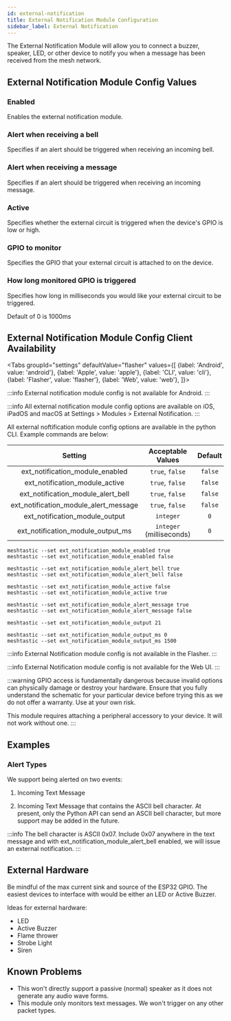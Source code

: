 ```yaml
---
id: external-notification
title: External Notification Module Configuration
sidebar_label: External Notification
---
```



The External Notification Module will allow you to connect a buzzer, speaker, LED, or other device to notify you when a message has been received from the mesh network.



 ## External Notification Module Config Values

### Enabled

Enables the external notification module.

### Alert when receiving a bell

Specifies if an alert should be triggered when receiving an incoming bell.

### Alert when receiving a message

Specifies if an alert should be triggered when receiving an incoming message.

### Active

Specifies whether the external circuit is triggered when the device's GPIO is low or high.

### GPIO to monitor

Specifies the GPIO that your external circuit is attached to on the device.

### How long monitored GPIO is triggered

Specifies how long in milliseconds you would like your external circuit to be triggered.

Default of 0 is 1000ms

## External Notification Module Config Client Availability

<Tabs
groupId="settings"
defaultValue="flasher"
values={[
{label: 'Android', value: 'android'},
{label: 'Apple', value: 'apple'},
{label: 'CLI', value: 'cli'},
{label: 'Flasher', value: 'flasher'},
{label: 'Web', value: 'web'},
]}>
<TabItem value="android">

:::info
External notification module config is not available for Android.
:::

</TabItem>
<TabItem value="apple">

:::info
All external notification module config options are available on iOS, iPadOS and macOS at Settings > Modules > External Notification.
:::

</TabItem>
<TabItem value="cli">

All external noftification module config options are available in the python CLI. Example commands are below:

|                Setting                |    Acceptable Values     | Default |
| :-----------------------------------: | :----------------------: | :-----: |
|    ext_notification_module_enabled    |     `true`, `false`      | `false` |
|    ext_notification_module_active     |     `true`, `false`      | `false` |
|  ext_notification_module_alert_bell   |     `true`, `false`      | `false` |
| ext_notification_module_alert_message |     `true`, `false`      | `false` |
|    ext_notification_module_output     |        `integer`         |   `0`   |
|   ext_notification_module_output_ms   | `integer` (milliseconds) |   `0`   |

```shell title="Enable/Disable External Notification Module"
meshtastic --set ext_notification_module_enabled true
meshtastic --set ext_notification_module_enabled false
```

```shell title="Enable/Disable alert on incoming bell"
meshtastic --set ext_notification_module_alert_bell true
meshtastic --set ext_notification_module_alert_bell false
```

```shell title="Set GPIO active high / low (defalut of false is low)"
meshtastic --set ext_notification_module_active false
meshtastic --set ext_notification_module_active true
```

```shell title="Enable/Disable alert on incoming message"
meshtastic --set ext_notification_module_alert_message true
meshtastic --set ext_notification_module_alert_message false
```

```shell title="Set GPIO to monitor to 21"
meshtastic --set ext_notification_module_output 21
```

```shell title="Set monitored GPIO output duration (default of 0 is 1000ms)"
meshtastic --set ext_notification_module_output_ms 0
meshtastic --set ext_notification_module_output_ms 1500
```
</TabItem>
<TabItem value="flasher">

:::info
External Notification module config is not available in the Flasher.
:::

  </TabItem>
  <TabItem value="web">

:::info
External Notification module config is not available for the Web UI.
:::
    
  </TabItem>
</Tabs>

:::warning
GPIO access is fundamentally dangerous because invalid options can physically damage or destroy your hardware. Ensure that you fully understand the schematic for your particular device before trying this as we do not offer a warranty. Use at your own risk.

This module requires attaching a peripheral accessory to your device. It will not work without one.
:::

## Examples

### Alert Types

We support being alerted on two events:

1. Incoming Text Message

2. Incoming Text Message that contains the ASCII bell character. At present, only the Python API can send an ASCII bell character, but more support may be added in the future.

:::info
The bell character is ASCII 0x07. Include 0x07 anywhere in the text message and with ext_notification_module_alert_bell enabled, we will issue an external notification.
:::

## External Hardware

Be mindful of the max current sink and source of the ESP32 GPIO. The easiest devices to interface with would be either an LED or Active Buzzer.

Ideas for external hardware:

- LED
- Active Buzzer
- Flame thrower
- Strobe Light
- Siren

## Known Problems

- This won't directly support a passive (normal) speaker as it does not generate any audio wave forms.
- This module only monitors text messages. We won't trigger on any other packet types.